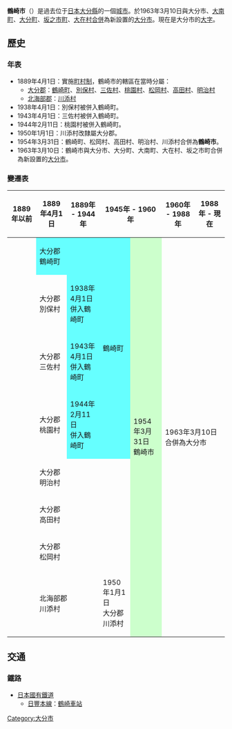 {{日本都市 (廢除)
| 自治體名 = 鶴崎市
| 日文原名 = 鶴崎市
| 平假名 = つるさきし
| 羅馬字拼音 = Tsurusaki-shi
| 地圖 = 
| 廢除時間 = 1963年3月10日
| 廢除理由 = 新設合併
| 廢除時處置 = 大分市、'''鶴崎市'''、大分町、大南町、大在村、<br>坂之市町→[[大分市|大分市]]
| 現在市 = [[大分市|大分市]]
| 都道府縣 = 大分縣
| 支廳 = 
| 編號 = 
| 自治體 =[[大分市|大分市]]、[[臼杵市|臼杵市]]、[[大分町|大分町]]、[[大南町|大南町]]、[[大在村|大在村]]、[[坂之市町|坂之市町]]
| 面積 = 54.26
| 邊界未定 = 
| 人口 = 27,755
| 人口密度 = 
| 統計時間 = 1960年10月1日
| 經度 = 
| 緯度 = 
| 樹 = 
| 花 = 
| 鳥 = 
| 其他象徵物 = 
| 其他象徵 =
| 郵遞區號 = 870-0103
| 所在地 = 大分市東鶴崎一丁目2番3号
| 電話號碼 = 97-527-2111
| 外部連結 = 
| 註記 = 
|}}
'''鶴崎市'''（{{jpn|j=鶴崎市|hg=つるさきし|rm=Tsurusaki shi|f=y}}）是過去位于[[日本|日本]][[大分縣|大分縣]]的一個[[城市|城市]]。於1963年3月10日與大分市、[[大南町|大南町]]、[[大分町|大分町]]、[[坂之市町|坂之市町]]、[[大在村|大在村]][[市町村|合併]]為新設置的[[大分市|大分市]]。現在是大分市的[[大字_(行政區劃)|大字]]。

==歷史==
===年表===
* 1889年4月1日：實施[[町村制|町村制]]，鶴崎市的轄區在當時分屬：
** [[大分郡|大分郡]]：[[鶴崎町|鶴崎町]]、[[別保村|別保村]]、[[三佐村|三佐村]]、[[桃園村|桃園村]]、[[松岡村|松岡村]]、[[高田村|高田村]]、[[明治村|明治村]]
** [[北海部郡|北海部郡]]：[[川添村|川添村]]
* 1938年4月1日：別保村被併入鶴崎町。
* 1943年4月1日：三佐村被併入鶴崎町。
* 1944年2月11日：桃園村被併入鶴崎町。
* 1950年1月1日：川添村改隸屬大分郡。
* 1954年3月31日：鶴崎町、松岡村、高田村、明治村、川添村合併為'''鶴崎市'''。
* 1963年3月10日：鶴崎市與大分市、大分町、大南町、大在村、坂之市町合併為新設置的[[大分市|大分市]]。

===變遷表===
{| class="wikitable" style="font-size:x-small"
! 1889年以前
! 1889年4月1日
! 1889年 - 1944年
! colspan=2 | 1945年 - 1960年
! 1960年 - 1988年
! 1988年 - 現在
! 現在
|-
|
| colspan=2 style="background-color:#6ff;" | 大分郡<br>鶴崎町
| rowspan=4 style="background-color:#6ff;" | 鶴崎町
| rowspan=8 style="background-color:#cfc;" | 1954年3月31日<br />鶴崎市
| rowspan=8 colspan=3 | 1963年3月10日<br />合併為大分市
|-
|
| 大分郡<br>別保村
| style="background-color:#6ff;" | 1938年4月1日<br />併入鶴崎町
|-
|
| 大分郡<br>三佐村
| style="background-color:#6ff;" | 1943年4月1日<br />併入鶴崎町
|-
|
| 大分郡<br>桃園村
| style="background-color:#6ff;" | 1944年2月11日<br />併入鶴崎町
|-
|
| colspan=3 | 大分郡<br>明治村
|-
|
| colspan=3 | 大分郡<br>高田村
|-
|
| colspan=3 | 大分郡<br>松岡村
|-
|
| colspan=2 | 北海部郡<br />川添村
| 1950年1月1日<br />大分郡川添村
|}

==交通==
===鐵路===
* [[日本國有鐵道|日本國有鐵道]]
** [[日豐本線|日豐本線]]：[[鶴崎車站|鶴崎車站]]

{{大分縣}}

[[Category:大分市|Category:大分市]]